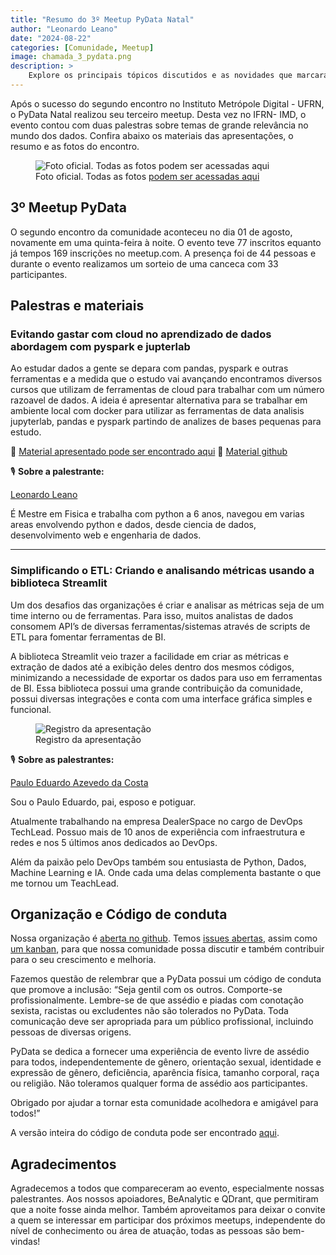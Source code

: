 ```yaml
---
title: "Resumo do 3º Meetup PyData Natal"
author: "Leonardo Leano"
date: "2024-08-22"
categories: [Comunidade, Meetup]
image: chamada_3_pydata.png
description: >
    Explore os principais tópicos discutidos e as novidades que marcaram o segundo encontro da comunidade PyData Natal.
---
```


Após o sucesso do segundo encontro no Instituto Metrópole Digital - UFRN, o PyData Natal realizou seu terceiro meetup.
Desta vez no IFRN- IMD, o evento contou com duas palestras sobre temas de grande relevância no mundo dos dados.
Confira abaixo os materiais das apresentações, o resumo e as fotos do encontro.

![Foto oficial. Todas as fotos [podem ser acessadas aqui](https://drive.google.com/drive/folders/1gwmU6XgEI1unsYh4fvbbmanwEMEpB6v-)](foto_oficial_3_meetup.jpg)

## 3º Meetup PyData

O segundo encontro da comunidade aconteceu no dia 01 de agosto, novamente em uma quinta-feira 
à noite. O evento teve 77 inscritos equanto já tempos 169 inscrições no meetup.com. A presença foi de 44 pessoas e durante o evento realizamos um sorteio 
de uma canceca com 33 participantes.

## Palestras e materiais

### Evitando gastar com cloud no aprendizado de dados abordagem com pyspark e jupterlab

Ao estudar dados a gente se depara com pandas, pyspark e outras ferramentas e a medida que o
 estudo vai avançando encontramos diversos cursos que utilizam de ferramentas de cloud para 
 trabalhar com um número razoavel de dados. A ideia é apresentar alternativa para se trabalhar
  em ambiente local com docker para utilizar as ferramentas de data analisis jupyterlab, 
  pandas e pyspark partindo de analizes de bases pequenas para estudo.

🔗 [Material apresentado pode ser encontrado aqui](https://drive.google.com/drive/folders/121t7RUKmb85_7AUMM3rHuvjmX3adVa2W)
🔗 [Material github](https://github.com/leonardoleanodev/pyspark_example)


🎙️ **Sobre a palestrante:**

[Leonardo Leano](https://github.com/leonardoleanodev)

É Mestre em Fisica e trabalha com python a 6 anos, navegou  em varias areas envolvendo python e dados, desde ciencia de dados, desenvolvimento web e engenharia de dados.

---

### Simplificando o ETL: Criando e analisando métricas usando a biblioteca Streamlit

Um dos desafios das organizações é criar e analisar as métricas seja de um time interno ou de ferramentas. Para isso, muitos analistas de dados consomem API's de diversas ferramentas/sistemas através de scripts de ETL para fomentar ferramentas de BI.

A biblioteca Streamlit veio trazer a facilidade em criar as métricas e extração de dados até a exibição deles dentro dos mesmos códigos, minimizando a necessidade de exportar os dados para uso em ferramentas de BI. Essa biblioteca possui uma grande contribuição da comunidade, possui diversas integrações e conta com uma interface gráfica simples e funcional.

![Registro da apresentação](https://drive.google.com/file/d/1NkSJ0ml3a63OQP2aFD3gzNNGe0LYqCi_/view?usp=drive_link)


🎙️ **Sobre as palestrantes:**

[Paulo Eduardo Azevedo da Costa](https://www.linkedin.com/in/isisgo/)


Sou o Paulo Eduardo, pai, esposo e potiguar. 

Atualmente trabalhando na empresa DealerSpace no cargo de DevOps TechLead. Possuo mais de 10 anos de experiência com infraestrutura e redes e nos 5 últimos anos dedicados ao DevOps.

Além da paixão pelo DevOps também sou entusiasta de Python, Dados, Machine Learning e IA. Onde cada uma delas complementa bastante o que me tornou um TeachLead.

## Organização e Código de conduta

Nossa organização é [aberta no github](https://github.com/PyData-Natal). 
Temos [issues abertas](https://github.com/PyData-Natal/organizacao), assim como [um kanban](https://github.com/orgs/PyData-Natal/projects/1), para que nossa comunidade possa discutir e também
contribuir para o seu crescimento e melhoria.

Fazemos questão de relembrar que a PyData possui um código de conduta que promove a inclusão:
"Seja gentil com os outros. Comporte-se profissionalmente. Lembre-se de que assédio e piadas com conotação sexista, racistas ou excludentes não são tolerados no PyData.
Toda comunicação deve ser apropriada para um público profissional, incluindo pessoas de diversas origens.

PyData se dedica a fornecer uma experiência de evento livre de assédio para todos, independentemente de gênero, orientação sexual, identidade e expressão de gênero, deficiência, aparência física, tamanho corporal, raça ou religião. Não toleramos qualquer forma de assédio aos participantes.

Obrigado por ajudar a tornar esta comunidade acolhedora e amigável para todos!"

A versão inteira do código de conduta pode ser encontrado [aqui](https://pydata.org/code-of-conduct/).

## Agradecimentos

Agradecemos a todos que compareceram ao evento, especialmente nossas palestrantes. Aos nossos apoiadores, BeAnalytic e QDrant, que permitiram que a noite fosse ainda melhor.  Também aproveitamos para deixar o convite 
a quem se interessar em participar dos próximos meetups, independente do nível de conhecimento ou área de atuação, todas as pessoas são bem-vindas!
